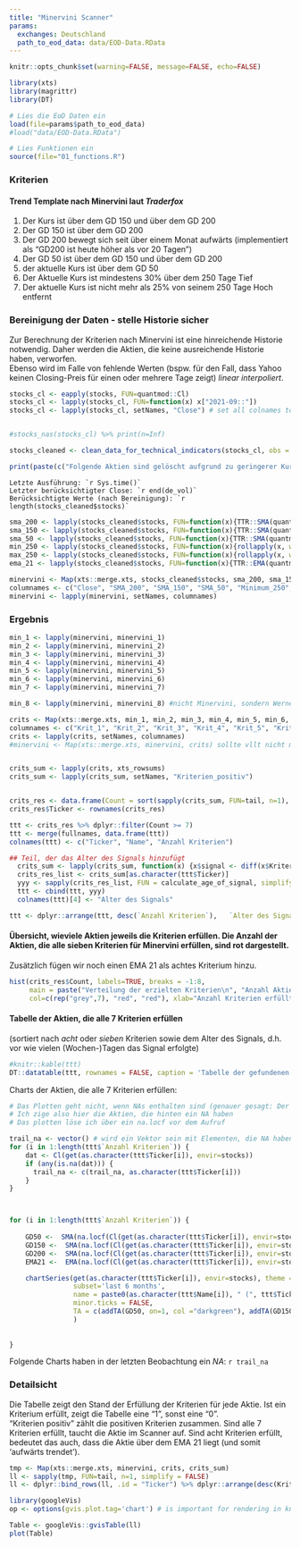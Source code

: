 ```yaml
---
title: "Minervini Scanner"
params:
  exchanges: Deutschland
  path_to_eod_data: data/EOD-Data.RData
---
```




```r
knitr::opts_chunk$set(warning=FALSE, message=FALSE, echo=FALSE)

library(xts)
library(magrittr)
library(DT)

# Lies die EoD Daten ein 
load(file=params$path_to_eod_data)
#load("data/EOD-Data.RData")

# Lies Funktionen ein
source(file="01_functions.R")

```



### Kriterien

#### Trend Template nach Minervini laut _Traderfox_

1. Der Kurs ist über dem GD 150 und über dem GD 200
2. Der GD 150 ist über dem GD 200
3. Der GD 200 bewegt sich seit über einem Monat aufwärts (implementiert als "GD200 ist heute höher als vor 20 Tagen")
4. Der GD 50 ist über dem GD 150 und über dem GD 200
5. der aktuelle Kurs ist über dem GD 50
6. Der Aktuelle Kurs ist mindestens 30% über dem 250 Tage Tief
7. Der aktuelle Kurs ist nicht mehr als 25% von seinem 250 Tage Hoch entfernt


### Bereinigung der Daten - stelle Historie sicher

Zur Berechnung der Kriterien nach Minervini ist eine hinreichende Historie notwendig. Daher werden die Aktien, die keine ausreichende Historie haben, verworfen.    
Ebenso wird im Falle von fehlende Werten (bspw. für den Fall, dass Yahoo keinen Closing-Preis für einen oder mehrere Tage zeigt) _linear interpoliert_.    
    
    
```r
stocks_cl <- eapply(stocks, FUN=quantmod::Cl)
stocks_cl <- lapply(stocks_cl, FUN=function(x) x["2021-09::"])
stocks_cl <- lapply(stocks_cl, setNames, "Close") # set all colnames to "Close"


#stocks_nas(stocks_cl) %>% print(n=Inf)

stocks_cleaned <- clean_data_for_technical_indicators(stocks_cl, obs = 250)

print(paste(c("Folgende Aktien sind gelöscht aufgrund zu geringerer Kurshistorie: ", stocks_cleaned$deleted_stocks), collapse="; "))

```

```Letzte Ausführung: `r Sys.time()` ```   
```Letzter berücksichtigter Close: `r end(de_vol)` ```   
```Berücksichtigte Werte (nach Bereinigung): `r length(stocks_cleaned$stocks)` ```

```r
sma_200 <- lapply(stocks_cleaned$stocks, FUN=function(x){TTR::SMA(quantmod::Cl(x), n = 200)})
sma_150 <- lapply(stocks_cleaned$stocks, FUN=function(x){TTR::SMA(quantmod::Cl(x), n = 150)})
sma_50 <- lapply(stocks_cleaned$stocks, FUN=function(x){TTR::SMA(quantmod::Cl(x), n = 50)})
min_250 <- lapply(stocks_cleaned$stocks, FUN=function(x){rollapply(x, width=250, FUN=min, na.rm=TRUE)})
max_250 <- lapply(stocks_cleaned$stocks, FUN=function(x){rollapply(x, width=250, FUN=max, na.rm=TRUE)})
ema_21 <- lapply(stocks_cleaned$stocks, FUN=function(x){TTR::EMA(quantmod::Cl(x), n = 21)})

minervini <- Map(xts::merge.xts, stocks_cleaned$stocks, sma_200, sma_150, sma_50, min_250, max_250, ema_21)
columnames <- c("Close", "SMA_200", "SMA_150", "SMA_50", "Minimum_250", "Maximum_250", "EMA_21")
minervini <- lapply(minervini, setNames, columnames)

```


### Ergebnis

```r
min_1 <- lapply(minervini, minervini_1)
min_2 <- lapply(minervini, minervini_2)
min_3 <- lapply(minervini, minervini_3)
min_4 <- lapply(minervini, minervini_4)
min_5 <- lapply(minervini, minervini_5)
min_6 <- lapply(minervini, minervini_6)
min_7 <- lapply(minervini, minervini_7)

min_8 <- lapply(minervini, minervini_8) #nicht Minervini, sondern Werners Anfrage

crits <- Map(xts::merge.xts, min_1, min_2, min_3, min_4, min_5, min_6, min_7, min_8)
columnames <- c("Krit_1", "Krit_2", "Krit_3", "Krit_4", "Krit_5", "Krit_6", "Krit_7", "Krit_8") 
crits <- lapply(crits, setNames, columnames)
#minervini <- Map(xts::merge.xts, minervini, crits) sollte vllt nicht mergen, denn dann habe ich eine standalon 'crits' Liste und kann schön die hits summieren...


crits_sum <- lapply(crits, xts_rowsums)
crits_sum <- lapply(crits_sum, setNames, "Kriterien_positiv")


crits_res <- data.frame(Count = sort(sapply(crits_sum, FUN=tail, n=1), decreasing = TRUE))
crits_res$Ticker <- rownames(crits_res)

ttt <- crits_res %>% dplyr::filter(Count >= 7)
ttt <- merge(fullnames, data.frame(ttt))
colnames(ttt) <- c("Ticker", "Name", "Anzahl Kriterien")

## Teil, der das Alter des Signals hinzufügt
  crits_sum <- lapply(crits_sum, function(x) {x$signal <- diff(x$Kriterien_positiv);return(x)}) # füge Signal Spalte hinzu
  crits_res_list <- crits_sum[as.character(ttt$Ticker)]
  yyy <- sapply(crits_res_list, FUN = calculate_age_of_signal, simplify = TRUE)
  ttt <- cbind(ttt, yyy)
  colnames(ttt)[4] <- "Alter des Signals"

ttt <- dplyr::arrange(ttt, desc(`Anzahl Kriterien`),   `Alter des Signals`)
```

#### Übersicht, wieviele Aktien jeweils die Kriterien erfüllen. Die Anzahl der Aktien, die alle sieben Kriterien für Minervini erfüllen, sind rot dargestellt.
Zusätzlich fügen wir noch einen EMA 21 als achtes Kriterium hinzu. 

```r
hist(crits_res$Count, labels=TRUE, breaks = -1:8, 
     main = paste("Verteilung der erzielten Kriterien\n", "Anzahl Aktien:" ,length(stocks_cleaned$stocks)), 
     col=c(rep("grey",7), "red", "red"), xlab="Anzahl Kriterien erfüllt", ylab="Häufigkeit")


```

#### Tabelle der Aktien, die alle 7 Kriterien erfüllen    
(sortiert nach _acht_ oder _sieben_ Kriterien sowie dem Alter des Signals, d.h. vor wie vielen (Wochen-)Tagen das Signal erfolgte)

```r

#knitr::kable(ttt)
DT::datatable(ttt, rownames = FALSE, caption = 'Tabelle der gefundenen Aktien; Tabelle ist sortierbar und durchsuchbar')

```

Charts der Aktien, die alle 7 Kriterien erfüllen:    
    

```r

# Das Plotten geht nicht, wenn NAs enthalten sind (genauer gesagt: Der SMA kann nicht berechnet werden)
# Ich zige also hier die Aktien, die hinten ein NA haben
# Das plotten löse ich über ein na.locf vor dem Aufruf

trail_na <- vector() # wird ein Vektor sein mit Elementen, die NA haben
for (i in 1:length(ttt$`Anzahl Kriterien`)) {
    dat <- Cl(get(as.character(ttt$Ticker[i]), envir=stocks))
    if (any(is.na(dat))) {
      trail_na <- c(trail_na, as.character(ttt$Ticker[i]))
    }
}



for (i in 1:length(ttt$`Anzahl Kriterien`)) {
  
    GD50 <-  SMA(na.locf(Cl(get(as.character(ttt$Ticker[i]), envir=stocks))), n = 50) # ich defeiniere die hier und fuege unten mit addTA hinzu, weil ich beo addSMA keine Legende in den Chart bekomme
    GD150 <-  SMA(na.locf(Cl(get(as.character(ttt$Ticker[i]), envir=stocks))), n = 150)
    GD200 <-  SMA(na.locf(Cl(get(as.character(ttt$Ticker[i]), envir=stocks))), n = 200)
    EMA21 <-  EMA(na.locf(Cl(get(as.character(ttt$Ticker[i]), envir=stocks))), n = 21)

    chartSeries(get(as.character(ttt$Ticker[i]), envir=stocks), theme = chartTheme('white',up.col='gray',dn.col='red'),
                subset='last 6 months', 
                name = paste0(as.character(ttt$Name[i]), " (", ttt$Ticker[i], ")"),
                minor.ticks = FALSE,
                TA = c(addTA(GD50, on=1, col ="darkgreen"), addTA(GD150, on=1, col = "darkblue"), addTA(GD200, on=1, col = "red"), addTA(EMA21, on=1, col = "black"))
                )
  
    
}
```

Folgende Charts haben in der letzten Beobachtung ein _NA_: `r trail_na`    

### Detailsicht

Die Tabelle zeigt den Stand der Erfüllung der Kriterien für jede Aktie. Ist ein Kriterium erfüllt, zeigt die Tabelle eine "1", sonst eine "0".    
"Kriterien positiv" zählt die positiven Kriterien zusammen. Sind alle 7 Kriterien erfüllt, taucht die Aktie im Scanner auf. Sind acht Kriterien erfüllt, bedeutet das auch, dass die Aktie über dem EMA 21 liegt (und somit 'aufwärts trendet').   


```r
tmp <- Map(xts::merge.xts, minervini, crits, crits_sum)
ll <- sapply(tmp, FUN=tail, n=1, simplify = FALSE)
ll <- dplyr::bind_rows(ll, .id = "Ticker") %>% dplyr::arrange(desc(Kriterien_positiv))
```


```r
library(googleVis)
op <- options(gvis.plot.tag='chart') # is important for rendering in knitr; see github googlevis vignette

Table <- googleVis::gvisTable(ll)
plot(Table)
```


